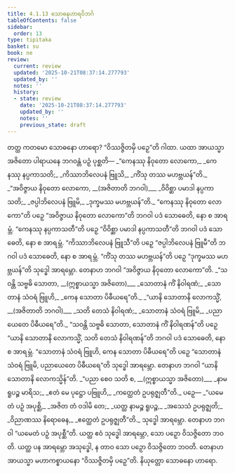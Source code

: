 ```yaml
---
title: 4.1.13 သောဓနဟာရဝိဘင်္ဂ
tableOfContents: false
sidebar:
  order: 13
type: tipitaka
basket: su
book: ne
review:
  current: review
  updated: '2025-10-21T08:37:14.277793'
  updated_by: ''
  notes: ''
  history:
  - state: review
    date: '2025-10-21T08:37:14.277793'
    updated_by: ''
    notes: ''
    previous_state: draft
---
```



<DynamicBreadcrumb />


<ReviewStatus review={frontmatter.review} showDetails={true} />

<HypothesisAnnotation frontmatter={frontmatter} />

<Division number="45" book="ne" e="ch" v="27" p="60">

<Paragraph number="384" book="ne">
တတ္ထ ကတမော သောဓနော ဟာရော? “ဝိဿဇ္ဇိတမှိ ပဉှေ”တိ ဂါထာ. ယထာ အာယသ္မာ အဇိတော ပါရာယနေ ဘဂဝန္တံ ပဉှံ ပုစ္ဆတိ—
</Paragraph>

<Paragraph number="385" type="verses" book="ne">
_“ကေနဿု နိဝုတော လောကော,_  
_ကေနဿု နပ္ပကာသတိ;_  
_ကိဿာဘိလေပနံ ဗြူသိ,_  
_ကိံသု တဿ မဟဗ္ဘယန်”တိ._  

</Paragraph>

<Paragraph number="386" type="verses" book="ne">
_“အဝိဇ္ဇာယ နိဝုတော လောကော, __(အဇိတာတိ ဘဂဝါ)___  
_ဝိဝိစ္ဆာ ပမာဒါ နပ္ပကာသတိ;_  
_ဇပ္ပါဘိလေပနံ ဗြူမိ,_  
_ဒုက္ခမဿ မဟဗ္ဘယန်”တိ._  

</Paragraph>

<Paragraph number="387" book="ne">
“ကေနဿု နိဝုတော လောကော”တိ ပဉှေ “အဝိဇ္ဇာယ နိဝုတော လောကော”တိ ဘဂဝါ ပဒံ သောဓေတိ, နော စ အာရမ္ဘံ. “ကေနဿု နပ္ပကာသတီ”တိ ပဉှေ “ဝိဝိစ္ဆာ ပမာဒါ နပ္ပကာသတီ”တိ ဘဂဝါ ပဒံ သောဓေတိ, နော စ အာရမ္ဘံ. “ကိဿာဘိလေပနံ ဗြူသီ”တိ ပဉှေ “ဇပ္ပါဘိလေပနံ ဗြူမီ”တိ ဘဂဝါ ပဒံ သောဓေတိ, နော စ အာရမ္ဘံ. “ကိံသု တဿ မဟဗ္ဘယန်”တိ ပဉှေ “ဒုက္ခမဿ မဟဗ္ဘယန်”တိ သုဒ္ဓေါ အာရမ္ဘော. တေနာဟ ဘဂဝါ “အဝိဇ္ဇာယ နိဝုတော လောကော”တိ.
</Paragraph>

<Paragraph number="388" type="verses" book="ne">
_“သဝန္တိ သဗ္ဗဓိ သောတာ, __(ဣစ္စာယသ္မာ အဇိတော)___  
_သောတာနံ ကိံ နိဝါရဏံ;_  
_သောတာနံ သံဝရံ ဗြူဟိ,_  
_ကေန သောတာ ပိဓီယရေ”တိ._  

</Paragraph>

<Paragraph number="389" type="verses" book="ne">
_“ယာနိ သောတာနိ လောကသ္မိံ, __(အဇိတာတိ ဘဂဝါ)___  
_သတိ တေသံ နိဝါရဏံ;_  
_သောတာနံ သံဝရံ ဗြူမိ,_  
_ပညာယေတေ ပိဓီယရေ”တိ._  

</Paragraph>

<Paragraph number="390" book="ne">
“သဝန္တိ သဗ္ဗဓိ သောတာ, သောတာနံ ကိံ နိဝါရဏန်”တိ ပဉှေ “ယာနိ သောတာနိ လောကသ္မိံ, သတိ တေသံ နိဝါရဏန်”တိ ဘဂဝါ ပဒံ သောဓေတိ, နော စ အာရမ္ဘံ. “သောတာနံ သံဝရံ ဗြူဟိ, ကေန သောတာ ပိဓီယရေ”တိ ပဉှေ “သောတာနံ သံဝရံ ဗြူမိ, ပညာယေတေ ပိဓီယရေ”တိ သုဒ္ဓေါ အာရမ္ဘော. တေနာဟ ဘဂဝါ “ယာနိ သောတာနိ လောကသ္မိန်”တိ.
</Paragraph>

<Paragraph number="391" type="verses" book="ne">
_“ပညာ စေဝ သတိ စ, __(ဣစ္စာယသ္မာ အဇိတော)___  
_နာမရူပဉ္စ မာရိသ;_  
_ဧတံ မေ ပုဋ္ဌော ပဗြူဟိ,_  
_ကတ္ထေတံ ဥပရုဇ္ဈတီ”တိ._  

</Paragraph>

<Paragraph number="392" book="ne">
ပဉှေ—
</Paragraph>

<Paragraph number="393" type="verses" book="ne">
_“ယမေတံ ပဉှံ အပုစ္ဆိ,_  
_အဇိတ တံ ဝဒါမိ တေ;_  
_ယတ္ထ နာမဉ္စ ရူပဉ္စ,_  
_အသေသံ ဥပရုဇ္ဈတိ;_  
_ဝိညာဏဿ နိရောဓေန,_  
_ဧတ္ထေတံ ဥပရုဇ္ဈတီ”တိ._  

</Paragraph>

<Paragraph number="394" book="ne">
သုဒ္ဓေါ အာရမ္ဘော. တေနာဟ ဘဂဝါ “ယမေတံ ပဉှံ အပုစ္ဆီ”တိ. ယတ္ထ ဧဝံ သုဒ္ဓေါ အာရမ္ဘော, သော ပဉှော ဝိသဇ္ဇိတော ဘဝတိ. ယတ္ထ ပန အာရမ္ဘော အသုဒ္ဓေါ, န တာဝ သော ပဉှော ဝိသဇ္ဇိတော ဘဝတိ. တေနာဟ အာယသ္မာ မဟာကစ္စာယနော “ဝိဿဇ္ဇိတမှိ ပဉှေ”တိ.

</Paragraph>
</Division>

<Paragraph number="395" type="center" book="ne">
နိယုတ္တော သောဓနော ဟာရော.
</Paragraph>